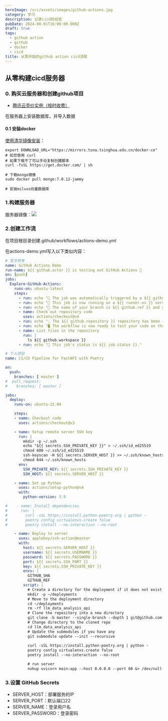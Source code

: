 ```yaml
---
heroImage: /src/assets/images/github-actions.jpg
category: 学习
description: 记录cicd的经验
pubDate: 2024-08-01T16:00:00.000Z
draft: true
tags:
  - github action
  - github
  - docker
  - cicd
title: 从零开始的github action cicd流程
---
```


## 从零构建cicd服务器

### 0. 购买云服务器和创建github项目

* [腾讯云竞价实例（按时收费）](https://buy.cloud.tencent.com/cvm?tab=custom\&step=1\&devPayMode=spotpaid\&regionId=33\&zoneId=330003\&instanceType=SA5.MEDIUM2\&platform=OpenCloudOS\&templateCreateMode=createLt\&isBackup=false\&backupDiskType=ALL\&backupDiskCustomizeValue=\&backupQuotaSegment=1\&backupQuota=1)

在服务器上安装数据库，并导入数据

#### 0.1 安装docker

[使用清华镜像安装](https://mirrors.tuna.tsinghua.edu.cn/help/docker-ce/)：

```shell
export DOWNLOAD_URL="https://mirrors.tuna.tsinghua.edu.cn/docker-ce"
# 如您使用 curl
# 如果下载不了可以手动复制创建脚本
curl -fsSL https://get.docker.com/ | sh

# 下载mongo镜像
sudo docker pull mongo:7.0.12-jammy

# 安装milvus向量数据库

```

### 1.构建服务器

服务器镜像：![](</src/assets/images/屏幕截图 2024-08-02 140056.png>)

### 2.创建工作流

在项目根目录创建.github/workflows/actions-demo.yml

在actions-demo.yml写入以下类似内容：

```yaml
# 官方参考
name: GitHub Actions Demo
run-name: ${{ github.actor }} is testing out GitHub Actions 🚀
on: [push]
jobs:
  Explore-GitHub-Actions:
    runs-on: ubuntu-latest
    steps:
      - run: echo "🎉 The job was automatically triggered by a ${{ github.event_name }} event."
      - run: echo "🐧 This job is now running on a ${{ runner.os }} server hosted by GitHub!"
      - run: echo "🔎 The name of your branch is ${{ github.ref }} and your repository is ${{ github.repository }}."
      - name: Check out repository code
        uses: actions/checkout@v4
      - run: echo "💡 The ${{ github.repository }} repository has been cloned to the runner."
      - run: echo "🖥️ The workflow is now ready to test your code on the runner."
      - name: List files in the repository
        run: |
          ls ${{ github.workspace }}
      - run: echo "🍏 This job's status is ${{ job.status }}."

```

```yaml
# 个人项目
name: CI/CD Pipeline for FastAPI with Poetry

on:
  push:
    branches: [ master ]
#  pull_request:
#    branches: [ master ]

jobs:
  deploy:
    runs-on: ubuntu-22.04

    steps:
    - name: Checkout code
      uses: actions/checkout@v3

    - name: Setup remote server SSH key
      run: |
        mkdir -p ~/.ssh
        echo "${{ secrets.SSH_PRIVATE_KEY }}" > ~/.ssh/id_ed25519
        chmod 600 ~/.ssh/id_ed25519
        ssh-keyscan -H ${{ secrets.SERVER_HOST }} >> ~/.ssh/known_hosts
        chmod 644 ~/.ssh/known_hosts
      env:
        SSH_PRIVATE_KEY: ${{ secrets.SSH_PRIVATE_KEY }}
        SSH_HOST: ${{ secrets.SERVER_HOST }}

    - name: Set up Python
      uses: actions/setup-python@v4
      with:
        python-version: 3.9

#    - name: Install dependencies
#      run: |
#        curl -sSL https://install.python-poetry.org | python -
#        poetry config virtualenvs.create false
#        poetry install --no-interaction --no-root

    - name: Deploy to server
      uses: appleboy/ssh-action@master
      with:
        host: ${{ secrets.SERVER_HOST }}
        username: ${{ secrets.USERNAME }}
        password: ${{ secrets.PASSWORD }}
        port: ${{ secrets.SSH_PORT }}
        key: ${{ secrets.SSH_PRIVATE_KEY }}
        envs: |
          GITHUB_SHA
          GITHUB_REF
        script: |
          # Create a directory for the deployment if it does not exist
          mkdir -p ~/deployments
          # Move to the deployment directory
          cd ~/deployments
          rm -rf llm_data_analysis_api
          # Clone the repository into a new directory
          git clone -b master --single-branch --depth 1 git@github.com:linhx1999/llm_data_analysis_api.git
          # Change directory to the cloned repo
          cd llm_data_analysis_api
          # Update the submodules if you have any
          git submodule update --init --recursive
          
          curl -sSL https://install.python-poetry.org | python -
          poetry config virtualenvs.create false
          poetry install --no-interaction --no-root

          # run server
          nohup uvicorn main:app --host 0.0.0.0 --port 80 &> /dev/null &
```

### 3.设置 GitHub Secrets

* SERVER\_HOST：部署服务的IP
* SERVER\_PORT：默认端口22
* SERVER\_NAME：登录用户名
* SERVER\_PASSWORD：登录密码
